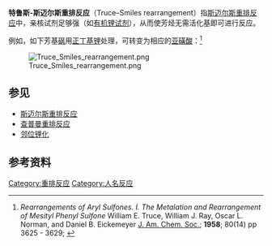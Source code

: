 '''特鲁斯-斯迈尔斯重排反应'''（Truce–Smiles rearrangement）指[[斯迈尔斯重排反应|斯迈尔斯重排反应]]中，亲核试剂足够强（如[[有机锂试剂|有机锂试剂]]），从而使芳烃无需活化基即可进行反应。

例如，如下芳基[[砜|砜]]用[[正丁基锂|正丁基锂]]处理，可转变为相应的[[亚磺酸|亚磺酸]]：<ref>''Rearrangements of Aryl Sulfones. I. The Metalation and Rearrangement of Mesityl Phenyl Sulfone'' William E. Truce, William J. Ray, Oscar L. Norman, and Daniel B. Eickemeyer [[J._Am._Chem._Soc.|J. Am. Chem. Soc.]]; '''1958'''; 80(14) pp 3625 - 3629; {{DOI|10.1021/ja01547a038}}</ref>

[[File:Truce_Smiles_rearrangement.png|center]]

==参见==
*[[斯迈尔斯重排反应|斯迈尔斯重排反应]]
*[[查普曼重排反应|查普曼重排反应]]
*[[邻位锂化|邻位锂化]]

==参考资料==
{{reflist}}

[[Category:重排反应|Category:重排反应]]
[[Category:人名反应|Category:人名反应]]